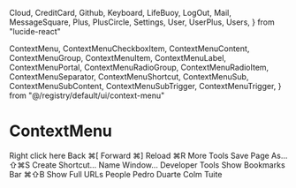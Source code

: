   Cloud,
  CreditCard,
  Github,
  Keyboard,
  LifeBuoy,
  LogOut,
  Mail,
  MessageSquare,
  Plus,
  PlusCircle,
  Settings,
  User,
  UserPlus,
  Users,
} from "lucide-react"

  ContextMenu,
  ContextMenuCheckboxItem,
  ContextMenuContent,
  ContextMenuGroup,
  ContextMenuItem,
  ContextMenuLabel,
  ContextMenuPortal,
  ContextMenuRadioGroup,
  ContextMenuRadioItem,
  ContextMenuSeparator,
  ContextMenuShortcut,
  ContextMenuSub,
  ContextMenuSubContent,
  ContextMenuSubTrigger,
  ContextMenuTrigger,
} from "@/registry/default/ui/context-menu"

<Meta title="ContextMenu" component={ContextMenu} />

# ContextMenu

<ContextMenu>
  <ContextMenuTrigger className="flex h-[150px] w-[300px] items-center justify-center rounded-md border border-dashed border-slate-200 text-sm dark:border-slate-700">
    Right click here
  </ContextMenuTrigger>
  <ContextMenuContent className="w-64">
    <ContextMenuItem inset>
      Back
      <ContextMenuShortcut>⌘[</ContextMenuShortcut>
    </ContextMenuItem>
    <ContextMenuItem inset disabled>
      Forward
      <ContextMenuShortcut>⌘]</ContextMenuShortcut>
    </ContextMenuItem>
    <ContextMenuItem inset>
      Reload
      <ContextMenuShortcut>⌘R</ContextMenuShortcut>
    </ContextMenuItem>
    <ContextMenuSub>
      <ContextMenuSubTrigger inset>More Tools</ContextMenuSubTrigger>
      <ContextMenuSubContent className="w-48">
        <ContextMenuItem>
          Save Page As...
          <ContextMenuShortcut>⇧⌘S</ContextMenuShortcut>
        </ContextMenuItem>
        <ContextMenuItem>Create Shortcut...</ContextMenuItem>
        <ContextMenuItem>Name Window...</ContextMenuItem>
        <ContextMenuSeparator />
        <ContextMenuItem>Developer Tools</ContextMenuItem>
      </ContextMenuSubContent>
    </ContextMenuSub>
    <ContextMenuSeparator />
    <ContextMenuCheckboxItem checked>
      Show Bookmarks Bar
      <ContextMenuShortcut>⌘⇧B</ContextMenuShortcut>
    </ContextMenuCheckboxItem>
    <ContextMenuCheckboxItem>Show Full URLs</ContextMenuCheckboxItem>
    <ContextMenuSeparator />
    <ContextMenuRadioGroup value="pedro">
      <ContextMenuLabel inset>People</ContextMenuLabel>
      <ContextMenuSeparator />
      <ContextMenuRadioItem value="pedro">Pedro Duarte</ContextMenuRadioItem>
      <ContextMenuRadioItem value="colm">Colm Tuite</ContextMenuRadioItem>
    </ContextMenuRadioGroup>
  </ContextMenuContent>
</ContextMenu>
